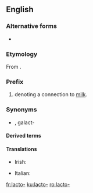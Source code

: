 {{also|lacto|lactó}}
==English==

===Alternative forms===
* {{l|en|lact-}} {{qualifier|without the connecting vowel}}

===Etymology===
From {{etyl|la|en}} {{m|la|lac||milk}}.

===Prefix===
{{en-prefix}}

# denoting a connection to [[milk]].

===Synonyms===
* {{l|en|galacto-}}, galact-

====Derived terms====
{{prefixsee|en}}

====Translations====
{{trans-top|milk}}
* Irish: {{t|ga|lacht-}}
{{trans-mid}}
* Italian: {{t|it|latto-}}
{{trans-bottom}}

[[fr:lacto-]]
[[ku:lacto-]]
[[ro:lacto-]]